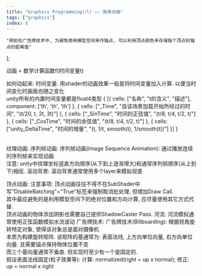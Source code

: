 ```yaml
---
title: "Graphics Programming(八) —— 简单动画"
tags: ["graphics"]
index: 8
---
```


    "例如在广告牌技术中, 为避免使用模型空间来作锚点, 可以利用顶点颜色来存储每个顶点到锚点的距离值"
];

<Aphorism>动画 = 数学计算函数f(时间变量t)</Aphorism>

如何动起来:
<Tab>
    <Expansion>时间变量</Expansion>:
    <Tab expan>
        用shader的动画效果一般是将时间变量加入计算. 以便当时间变化时画面也随之变化
        <br/>
        unity所有的内置时间变量都是float4类型
        <Table title="unity内置的时间变量">{
            [{
                cells: ["名称", "t的含义", "描述"], component: ['th', 'th', 'th']
            }, {
                cells: ["_Time", "自该场景加载开始所经过的时间", "(t/20, t, 2t, 3t)"]
            }, {
                cells: ["_SinTime", "时间的正弦值", "(t/8, t/4, t/2, t)"]
            }, {
                cells: ["_CosTime", "时间的余弦值", "(t/8, t/4, t/2, t)"]
            }, {
                cells: ["unity_DeltaTime", "时间的增量", "(t, 1/t, smooth(t), 1/smooth(t))"]
            }]
        }</Table>
    </Tab>
</Tab><p></p>

纹理动画:
<Tab>
    <Expansion>序列帧动画</Expansion>:
    <Tab expan>
        序列帧动画(Image Sequence Animation): 通过播放连续的序列帧来实现动画
        <br/>
        注意: unity中纹理坐标竖直方向顺序(从下到上逐渐增大)和通常序列帧顺序(从上到下)相反.
    </Tab>
    <Expansion>滚动背景</Expansion>:
    <Tab expan>
        滚动背景通常使用多个layer来模拟视差
    </Tab>
</Tab><p></p>

顶点动画:
<Tab>
    <Expansion>注意事项</Expansion>:
    <Tab expan>
        顶点动画往往不得不在SubShader中写"DisableBatching"="True"标签来强制取消批处理, 但增加Draw Call.
        <br/>
        其中最应避免的是利用模型空间下的绝对位置和方向计算, <Quote id="#1">应尽量使用其它方式代替</Quote>.
        <br/>
        顶点动画的物体添加阴影也需要自己提供ShadowCaster Pass.
    </Tab>
    <Expansion>河流</Expansion>:
    <Tab expan>
        河流模拟通常使用正弦函数模拟水流波动
    </Tab>
    <Expansion>广告牌技术</Expansion>:
    <Tab expan>
        广告牌技术(Billboarding): 根据视角旋转特定对象, 使得该对象总是面对摄像机
        <br/>
        本质为构建旋转矩阵. 该矩阵的基通常为: 表面法线, 上方向单位向量, 右方向单位向量. 且需要锚点保持物体位置不变
        <br/>
        而三个基向量通常不垂直. 但实现时至少有一个是固定的.
        <br/>
        假设表面法线固定(粒子效果等): 计算: normalized(right = up x normal); 修正: up = normal x right
    </Tab>
</Tab>